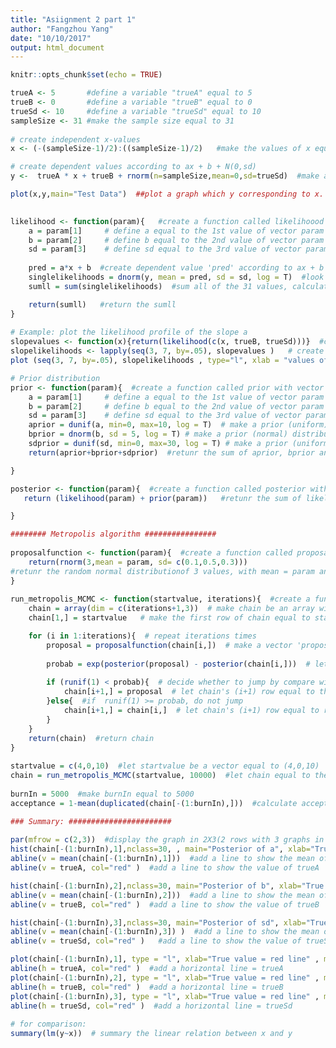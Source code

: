 ```yaml
---
title: "Asiignment 2 part 1"
author: "Fangzhou Yang"
date: "10/10/2017"
output: html_document
---
```


```r
knitr::opts_chunk$set(echo = TRUE)
```


```r
trueA <- 5       #define a variable "trueA" equal to 5
trueB <- 0       #define a variable "trueB" equal to 0
trueSd <- 10     #define a variable "trueSd" equal to 10
sampleSize <- 31 #make the sample size equal to 31
 
# create independent x-values 
x <- (-(sampleSize-1)/2):((sampleSize-1)/2)   #make the values of x equal from -15 to 15(e.g. -15,-14,-13...,13,14,15), there are totally 31 values of x, whihc equals to the sample size.

# create dependent values according to ax + b + N(0,sd)
y <-  trueA * x + trueB + rnorm(n=sampleSize,mean=0,sd=trueSd)  #make a linear relationship between the independent variable x and dependent variable y. So we take a linear model and add some noise.

plot(x,y,main="Test Data")  ##plot a graph which y corresponding to x.
 
```

```r
likelihood <- function(param){   #create a function called likelihoood with vector 'param' as parameter
    a = param[1]     # define a equal to the 1st value of vector param
    b = param[2]     # define b equal to the 2nd value of vector param
    sd = param[3]    # define sd equal to the 3rd value of vector param
     
    pred = a*x + b  #create dependent value 'pred' according to ax + b 
    singlelikelihoods = dnorm(y, mean = pred, sd = sd, log = T)  #look up the probability densities (using dnorm) for y, with 'pred' as mean and sd as standard deviation
    sumll = sum(singlelikelihoods)  #sum all of the 31 values, calculate the probability

    return(sumll)   #return the sumll
}
 
# Example: plot the likelihood profile of the slope a
slopevalues <- function(x){return(likelihood(c(x, trueB, trueSd)))}  #create a function "slopevalues" with parameter x; return likelihood(take vector (x,trueB,trueSd) as parameter)
slopelikelihoods <- lapply(seq(3, 7, by=.05), slopevalues )   # create a sequence from 3 to 7(flit by 0.5) to the function 'slopevalue', can get 81 numbers
plot (seq(3, 7, by=.05), slopelikelihoods , type="l", xlab = "values of slope parameter a", ylab = "Log likelihood")  #plot the Likelihood for a range of parameter values of the slope parameter(value from 3 to 7 as x axis and return value as y axis)

```

```r
# Prior distribution
prior <- function(param){  #create a function called prior with vector 'param' as parameter
    a = param[1]     # define a equal to the 1st value of vector param
    b = param[2]     # define b equal to the 2nd value of vector param
    sd = param[3]    # define sd equal to the 3rd value of vector param
    aprior = dunif(a, min=0, max=10, log = T)  # make a prior (uniform) distribution of a
    bprior = dnorm(b, sd = 5, log = T) # make a prior (normal) distribution of b
    sdprior = dunif(sd, min=0, max=30, log = T) # make a prior (uniform) distribution of sd
    return(aprior+bprior+sdprior)  #retunr the sum of aprior, bprior and sdprior to get the prior distribution for all, which is a log value.

}
```

```r
posterior <- function(param){  #create a function called posterior with vector 'param' as parameter
   return (likelihood(param) + prior(param))   #retunr the sum of likelihood and prior to get the actual quantity the MCMC, which is a log value.

}
```

```r
######## Metropolis algorithm ################
 
proposalfunction <- function(param){  #create a function called proposalfunction with vector 'param' as parameter
    return(rnorm(3,mean = param, sd= c(0.1,0.5,0.3)))
#retunr the random normal distributionof 3 values, with mean = param and sd = (0.1,0.5,0.3).
}
 
run_metropolis_MCMC <- function(startvalue, iterations){  #create a function called run_metropolis_MCMC with 'startvalue' and 'iterations' as parameters
    chain = array(dim = c(iterations+1,3))  # make chain be an array with (iterations+1) rows and 3 columns
    chain[1,] = startvalue   # make the first row of chain equal to startvalue

    for (i in 1:iterations){  # repeat iterations times
        proposal = proposalfunction(chain[i,])  # make a vector 'proposal' equals to vector in chain's row i, following the proposalfunction 
         
        probab = exp(posterior(proposal) - posterior(chain[i,]))  # let the probability of jumping to new vector equal to the e^(posterior(proposal) - posterior(chain[i,]))
  
        if (runif(1) < probab){  # decide whether to jump by compare with a random value from 0 to 1
            chain[i+1,] = proposal  # let chain's (i+1) row equal to the proposal
        }else{  #if  runif(1) >= probab, do not jump
            chain[i+1,] = chain[i,]  # let chain's (i+1) row equal to rom i
        }
    } 
    return(chain)  #return chain
}
 
startvalue = c(4,0,10)  #let startvalue be a vector equal to (4,0,10)
chain = run_metropolis_MCMC(startvalue, 10000)  #let chain equal to the function run_metropolis_MCMC with parameters: startvalue = startvalue and iterations = 10000
 
burnIn = 5000  #make burnIn equal to 5000
acceptance = 1-mean(duplicated(chain[-(1:burnIn),]))  #calculate acceptance starting from 5001 row

``` 

```r
### Summary: #######################
 
par(mfrow = c(2,3))  #display the graph in 2X3(2 rows with 3 graphs in each)
hist(chain[-(1:burnIn),1],nclass=30, , main="Posterior of a", xlab="True value = red line" )  # plot a histogram of posterior of a(number in chain's 1st column) from chain's 5001 row
abline(v = mean(chain[-(1:burnIn),1]))  #add a line to show the mean of a from 5001 row
abline(v = trueA, col="red" )  #add a line to show the value of trueA

hist(chain[-(1:burnIn),2],nclass=30, main="Posterior of b", xlab="True value = red line")  # plot a histogram of posterior of b(number in chain's 2nd column) from chain's 5001 row
abline(v = mean(chain[-(1:burnIn),2]))  #add a line to show the mean of b from 5001 row
abline(v = trueB, col="red" )  #add a line to show the value of trueB

hist(chain[-(1:burnIn),3],nclass=30, main="Posterior of sd", xlab="True value = red line")  # plot a histogram of posterior of sd(number in chain's 3rd column) from chain's 5001 row
abline(v = mean(chain[-(1:burnIn),3]) )  #add a line to show the mean of sd from 5001 row
abline(v = trueSd, col="red" )   #add a line to show the value of trueSd

plot(chain[-(1:burnIn),1], type = "l", xlab="True value = red line" , main = "Chain values of a", )  # plot chain value of a from 5001 row
abline(h = trueA, col="red" )  #add a horizontal line = trueA
plot(chain[-(1:burnIn),2], type = "l", xlab="True value = red line" , main = "Chain values of b", )  # plot chain value of b from 5001 row
abline(h = trueB, col="red" )  #add a horizontal line = trueB
plot(chain[-(1:burnIn),3], type = "l", xlab="True value = red line" , main = "Chain values of sd", )  # plot chain value of sd from 5001 row
abline(h = trueSd, col="red" )  #add a horizontal line = trueSd
 
# for comparison:
summary(lm(y~x))  # summary the linear relation between x and y
```

